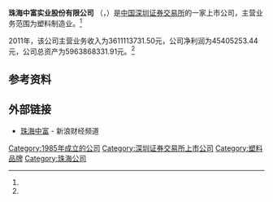 {{Infobox Company 
| company_name     = 珠海中富实业股份有限公司
| company_name_en  = ZHUHAI ZHONGFU ENTERPRISE CO.,LTD.
| company_logo     =
| company_type     = 上市公司<br>A股简称：'''珠海中富'''（{{szse|000659}}）
| company_slogan   = 
| foundation       = 1985年12月18日
| location         = {{CHN}}[[广东省|广东省]][[珠海市|珠海市]]
| key_people       = 陈志俊（董事长）
| industry         = 塑料制造业
| products         =
| revenue          = 45405253.44元 （2011年）<ref name="ccer">CCER数据库 - 一般上市公司财务数据库</ref>
| operating_income =
| net_income       =3611113731.50元（2011年）<ref name="ccer"/>
| assets        = 5963868331.91元（2011年）<ref name="ccer"/>
| num_employees    = 
| parent           = 
| subsid           = 珠海中富工业集团有限公司 <br> 亚洲瓶业（香港）有限公司
| homepage         = 
| footnotes        = 
}}
'''珠海中富实业股份有限公司''' （{{szse|000659}}，{{lang|en|ZHUHAI ZHONGFU ENTERPRISE CO.,LTD.}}）是[[中国|中国]][[深圳证券交易所|深圳证券交易所]]的一家上市公司，主营业务范围为塑料制造业。<ref name="ccer"/>

2011年，该公司主营业务收入为3611113731.50元，公司净利润为45405253.44元，公司总资产为5963868331.91元。<ref name="ccer"/>

==参考资料==
{{reflist}}

==外部链接==
*[http://finance.sina.com.cn/realstock/company/sz000659/nc.shtml 珠海中富] {{Wayback|url=http://finance.sina.com.cn/realstock/company/sz000659/nc.shtml |date=20130512225043 }} - 新浪财经频道

[[Category:1985年成立的公司|Category:1985年成立的公司]]
[[Category:深圳证券交易所上市公司|Category:深圳证券交易所上市公司]]
[[Category:塑料品牌|Category:塑料品牌]]
[[Category:珠海公司|Category:珠海公司]]
{{中国公司小作品}}